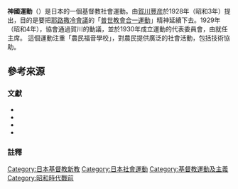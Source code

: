 '''神國運動'''（{{lang-ja|神の国運動}}）是日本的一個基督教社會運動。由[[賀川豐彦|賀川豐彦]]於1928年（昭和3年）提出，目的是要把[[耶路撒冷會議|耶路撒冷會議]]的「[[普世教會合一運動|普世教會合一運動]]」精神延續下去。1929年（昭和4年），{{tsl|ja|日本基督教連盟|日本基督教聯盟}}協會通過賀川的動議，並於1930年成立運動的代表委員會，由{{tsl|ja|富田満|富田滿}}就任主席。
這個運動注重「農民福音學校」，對農民提供廣泛的社會活動，包括技術協助。

== 參考來源 ==
=== 文獻 ===
*{{lang|ja|『農民福音學校の理論と實際（The principles and practice of the Farmer's Gospel School ）』 富田満編 神の國運動事務所1931年7月}}{{ja}}
*{{lang|ja|『神の國運動とは何ぞや』海老澤亮述　富田滿編 神の國運動事務所 1931年3月}}{{ja}}
*{{lang|ja|『神の國運動指針（第1、第2、第3）全國協議會記録あり』富田滿編輯 神の國運動事務所 1929年}}{{ja}}
*{{lang|ja|『神の國運動宣言書』富田滿著 神の國運動事務所 1929年12月}}{{ja}}

=== 註釋 ===
{{reflist}}

[[Category:日本基督教新教|Category:日本基督教新教]]
[[Category:日本社會運動|Category:日本社會運動]]
[[Category:基督教運動及主義|Category:基督教運動及主義]]
[[Category:昭和時代戰前|Category:昭和時代戰前]]
